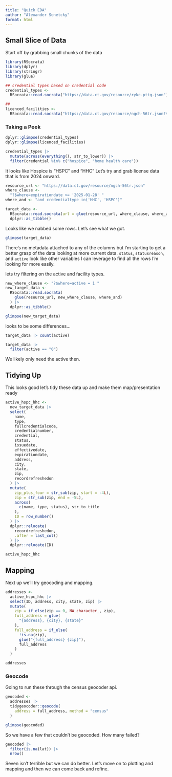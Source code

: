 ```yaml
---
title: "Quick EDA"
author: "Alexander Senetcky"
format: html
---
```


## Small Slice of Data

Start off by grabbing small chunks of the data

```r
library(RSocrata)
library(dplyr)
library(stringr)
library(glue)
```

```r
## credential types based on credential code
credential_types <-
  RSocrata::read.socrata("https://data.ct.gov/resource/rykc-pttg.json")

##
licenced_facilities <-
  RSocrata::read.socrata("https://data.ct.gov/resource/ngch-56tr.json?$limit=10")
```

### Taking a Peek

```r
dplyr::glimpse(credential_types)
dplyr::glimpse(licenced_facilities)
```

```r
credential_types |>
  mutate(across(everything(), str_to_lower)) |>
  filter(credential %in% c("hospice", "home health care"))
```


It looks like Hospice is "HSPC" and "HHC"
Let's try and grab license data that is from 2024 onward.

```r
resource_url <- "https://data.ct.gov/resource/ngch-56tr.json"
where_clause <-
  "?$where=expirationdate >= '2025-01-28' "
where_and <- "and credentialtype in('HHC', 'HSPC')"

target_data <-
  RSocrata::read.socrata(url = glue(resource_url, where_clause, where_and)) |>
  dplyr::as_tibble()
```

Looks like we nabbed some rows. Let's see what we got.

```r
glimpse(target_data)
```

There's no metadata attached to any of the columns but I'm starting to get
a better grasp of the data looking at more current data. `status`, 
`statusreason`, and `active` look like other variables I can leverage to find
all the rows I'm looking for more easily.


lets try filtering on the active and facility types.

```r
new_where_clause <- "?$where=active = 1 "
new_target_data <-
  RSocrata::read.socrata(
    glue(resource_url, new_where_clause, where_and)
  ) |>
  dplyr::as_tibble()

glimpse(new_target_data)
```

looks to be some differences...

```r
target_data |> count(active)

target_data |>
  filter(active == "0")
```

We likely only need the active then.

## Tidying Up

This looks good let's tidy these data up and make them map/presentation ready

```r
active_hspc_hhc <-
  new_target_data |>
  select(
    name,
    type,
    fullcredentialcode,
    credentialnumber,
    credential,
    status,
    issuedate,
    effectivedate,
    expirationdate,
    address,
    city,
    state,
    zip,
    recordrefreshedon
  ) |>
  mutate(
    zip_plus_four = str_sub(zip, start = -4L),
    zip = str_sub(zip, end = -5L),
    across(
      c(name, type, status), str_to_title
    ),
    ID = row_number()
  ) |>
  dplyr::relocate(
    recordrefreshedon,
    .after = last_col()
  ) |>
  dplyr::relocate(ID)

active_hspc_hhc
```

## Mapping

Next up we'll try geocoding and mapping.

```r
addresses <-
  active_hspc_hhc |>
  select(ID, address, city, state, zip) |>
  mutate(
    zip = if_else(zip == 0, NA_character_, zip),
    full_address = glue(
      "{address}, {city}, {state}"
    ),
    full_address = if_else(
      !is.na(zip),
      glue("{full_address} {zip}"),
      full_address
    )
  )

addresses
```

### Geocode

Going to run these through the census geocoder api.

```r
geocoded <-
  addresses |>
  tidygeocoder::geocode(
    address = full_address, method = "census"
  )

glimpse(geocoded)
```

So we have a few that couldn't be geocoded. How many failed?

```r
geocoded |>
  filter(is.na(lat)) |>
  nrow()
```

Seven isn't terrible but we can do better.  Let's move on to plotting
and mapping and then we can come back and refine.



